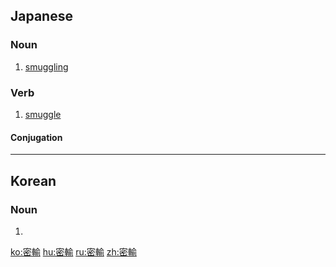 ==Japanese==
{{ja-kanjitab|みつ|ゆ|yomi=on}}

===Noun===
{{ja-noun|みつゆ}}

# [[smuggling]]

===Verb===
{{ja-verb-suru|みつゆ}}

# [[smuggle]]

====Conjugation====
{{ja-suru|みつゆ}}

----

==Korean==
{{ko-hanjatab}}

===Noun===
{{ko-noun|hangeul=밀수}}

# {{hanja form of|밀수|smuggling}}

[[ko:密輸]]
[[hu:密輸]]
[[ru:密輸]]
[[zh:密輸]]